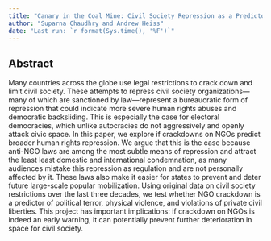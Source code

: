 ```yaml
---
title: "Canary in the Coal Mine: Civil Society Repression as a Predictor of Human Rights Abuses"
author: "Suparna Chaudhry and Andrew Heiss"
date: "Last run: `r format(Sys.time(), '%F')`"
---
```


## Abstract

Many countries across the globe use legal restrictions to crack down and limit civil society. These attempts to repress civil society organizations—many of which are sanctioned by law—represent a bureaucratic form of repression that could indicate more severe human rights abuses and democratic backsliding. This is especially the case for electoral democracies, which unlike autocracies do not aggressively and openly attack civic space. In this paper, we explore if crackdowns on NGOs predict broader human rights repression. We argue that this is the case because anti-NGO laws are among the most subtle means of repression and attract the least least domestic and international condemnation, as many audiences mistake this repression as regulation and are not personally affected by it. These laws also make it easier for states to prevent and deter future large-scale popular mobilization. Using original data on civil society restrictions over the last three decades, we test whether NGO crackdown is a predictor of political terror, physical violence, and violations of private civil liberties. This project has important implications: if crackdown on NGOs is indeed an early warning, it can potentially prevent further deterioration in space for civil society.
